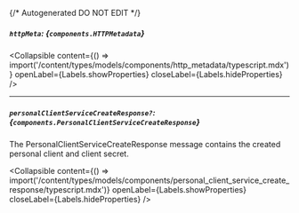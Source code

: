 {/* Autogenerated DO NOT EDIT  */}

##### `httpMeta`: *{`components.HTTPMetadata`}*

<Collapsible content={() => import('/content/types/models/components/http_metadata/typescript.mdx')} openLabel={Labels.showProperties} closeLabel={Labels.hideProperties} />


---
##### `personalClientServiceCreateResponse?`: *{`components.PersonalClientServiceCreateResponse`}*
The PersonalClientServiceCreateResponse message contains the created personal client and client secret.

<Collapsible content={() => import('/content/types/models/components/personal_client_service_create_response/typescript.mdx')} openLabel={Labels.showProperties} closeLabel={Labels.hideProperties} />



